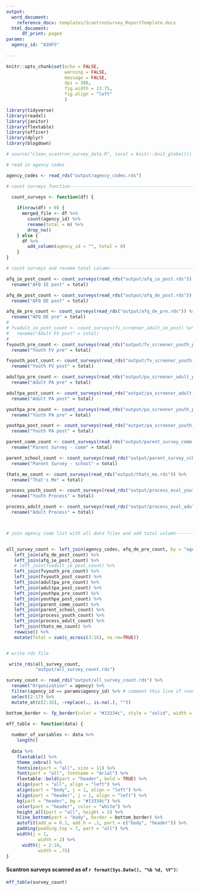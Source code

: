 ```yaml
---
output:
  word_document:
    reference_docx: templates/ScantronSurvey_ReportTemplate.docx
  html_document:
      df_print: paged
params:
  agency_id: "AIHFS"
      
---
```


```r
knitr::opts_chunk$set(echo = FALSE,
                      warning = FALSE,
                      message = FALSE,
                      dpi = 300,
                      fig.width = 13.75,
                      fig.align = "left"
                      )
```


```r
library(tidyverse)
library(readxl)
library(janitor)
library(flextable)
library(officer)
library(dplyr)
library(blogdown)

```

```r
# source("clean_scantron_survey_data.R", local = knitr::knit_global())
```

```r
# read in agency codes

agency_codes <- read_rds("output/agency_codes.rds") 

```


```r
# count surveys function----------------------------------------------------------

  count_surveys <- function(df) {
    
    if(nrow(df) > 0) {
      merged_file <- df %>%
        count(agency_id) %>%
        rename(total = n) %>%
        drop_na()
    } else {
      df %>%
        add_column(agency_id = "", total = 0)
    }
}
```

```r
# count surveys and rename total column--------------------------------------------

afq_ie_post_count <- count_surveys(read_rds("output/afq_ie_post.rds")) %>% 
  rename("AFQ IE post" = total)

afq_de_post_count <- count_surveys(read_rds("output/afq_de_post.rds")) %>%
  rename("AFQ DE post" = total)

afq_de_pre_count <- count_surveys(read_rds("output/afq_de_pre.rds")) %>%
  rename("AFQ DE pre" = total)
# 
# fvadult_ie_post_count <- count_surveys(fv_screener_adult_ie_post) %>%
#   rename("Adult FV post" = total)
# 
fvyouth_pre_count <- count_surveys(read_rds("output/fv_screener_youth_pre.rds")) %>%
  rename("Youth FV pre" = total)

fvyouth_post_count <- count_surveys(read_rds("output/fv_screener_youth_post.rds")) %>%
  rename("Youth FV post" = total)

adultpa_pre_count <- count_surveys(read_rds("output/pa_screener_adult_pre.rds")) %>%
  rename("Adult PA pre" = total)

adultpa_post_count <- count_surveys(read_rds("output/pa_screener_adult_post.rds")) %>%
  rename("Adult PA post" = total)

youthpa_pre_count <- count_surveys(read_rds("output/pa_screener_youth_pre.rds")) %>%
  rename("Youth PA pre" = total)

youthpa_post_count <- count_surveys(read_rds("output/pa_screener_youth_post.rds")) %>%
  rename("Youth PA post" = total)

parent_comm_count <- count_surveys(read_rds("output/parent_survey_comm.rds")) %>%
  rename("Parent Survey - comm" = total)

parent_school_count <- count_surveys(read_rds("output/parent_survey_school.rds")) %>%
  rename("Parent Survey - school" = total)

thats_me_count <- count_surveys(read_rds("output/thats_me.rds")) %>%
  rename("That's Me" = total)

process_youth_count <- count_surveys(read_rds("output/process_eval_youth.rds")) %>%
  rename("Youth Process" = total)

process_adult_count <- count_surveys(read_rds("output/process_eval_adult.rds")) %>%
  rename("Adult Process" = total)



# join agency code list with all data files and add total column------------------------


all_survey_count <- left_join(agency_codes, afq_de_pre_count, by = "agency_id") %>%
   left_join(afq_de_post_count) %>%
   left_join(afq_ie_post_count) %>%
   # left_join(fvadult_ie_post_count) %>%
   left_join(fvyouth_pre_count) %>%
   left_join(fvyouth_post_count) %>%
   left_join(adultpa_pre_count) %>%
   left_join(adultpa_post_count) %>%
   left_join(youthpa_pre_count) %>%
   left_join(youthpa_post_count) %>%
   left_join(parent_comm_count) %>%
   left_join(parent_school_count) %>%
   left_join(process_youth_count) %>%
   left_join(process_adult_count) %>%
   left_join(thats_me_count) %>%
   rowwise() %>%
   mutate(Total = sum(c_across(3:16), na.rm=TRUE))


# write rds file

 write_rds(all_survey_count,
           "output/all_survey_count.rds")
```


```r

survey_count <- read_rds("output/all_survey_count.rds") %>%
  rename("Organization" = agency) %>%
  filter(agency_id == params$agency_id) %>% # comment this line if running rmarkdown rpt over all orgs
  select(2:17) %>%
  mutate_at(c(2:16), ~replace(., is.na(.), ""))

```

```r
bottom_border <- fp_border(color = "#13334c", style = "solid", width = 2)

mff_table <- function(data) {
  
  number_of_variables <- data %>% 
    length()
  
  data %>% 
    flextable() %>%
    theme_zebra() %>% 
    fontsize(part = "all", size = 11) %>%
    font(part = "all", fontname = "Arial") %>%
    flextable::bold(part = "header", bold = TRUE) %>%
    align(part = "all", align = "left") %>%
    align(part = "body", j = 1, align = "left") %>%
    align(part = "header", j = 1, align = "left") %>%
    bg(part = "header", bg = "#13334c") %>%
    color(part = "header", color = "white") %>%
    height_all(part = "all", height = 5) %>%
    hline_bottom(part = "body", border = bottom_border) %>%
    autofit(add_w = 0.1, add_h = .1, part = c("body", "header")) %>%
    padding(padding.top = 7, part = "all") %>%
    width(j = 1,
            width = 2) %>%
      width(j = 2:16,
            width = .75)
}
```
 

#### Scantron surveys scanned as of `r format(Sys.Date(), "%b %d, %Y")`:   

```r
mff_table(survey_count) 
```

